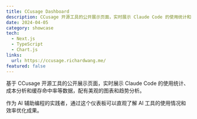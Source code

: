 ```yaml
---
title: CCusage Dashboard
description: CCusage 开源工具的公开展示页面，实时展示 Claude Code 的使用统计和成本分析
date: 2024-04-05
category: showcase
tech:
  - Next.js
  - TypeScript
  - Chart.js
links:
  url: https://ccusage.richardwang.me/
featured: false
---
```


基于 CCusage 开源工具的公开展示页面，实时展示 Claude Code 的使用统计、成本分析和缓存命中率等数据，配有美观的图表和趋势分析。

作为 AI 辅助编程的实践者，通过这个仪表板可以直观了解 AI 工具的使用情况和效率优化成果。
